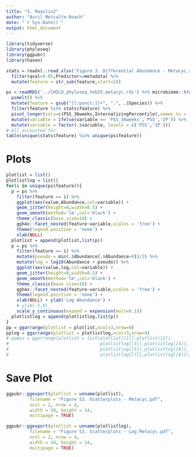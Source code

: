 ---
title: "3. Maaslin2"
author: "Avril Metcalfe-Roach"
date: "`r Sys.Date()`"
output: html_document
---

```{r}
library(tidyverse)
library(phyloseq)
library(ggpubr)
library(haven)

stats = readxl::read_xlsx('Figure 3. Differential Abundance - Metacyc.xlsx') %>% 
  filter(qval<0.05,Predictor==metadata) %>% 
  mutate(feature = str_sub(feature,start=2))

ps = readRDS('../CHILD_phyloseq_Feb25_metacyc.rds') %>% microbiome::transform('compositional') %>% 
  psmelt() %>% 
  mutate(feature = gsub("[[:punct:]]+", ".", .$Species)) %>% 
  filter(feature %in% stats$feature) %>% 
  pivot_longer(cols=c(PSS_36weeks,InternalizingPercentile),names_to = 'variable',values_to = 'value') %>% 
  mutate(variable = ifelse(variable == 'PSS_36weeks','PSS','IP')) %>% 
  mutate(variable = factor(.$variable, levels = c('PSS','IP')))
# All accounted for
table(unique(stats$feature) %in% unique(ps$feature))
```

# Plots 

```{r}
plotlist = list()
plotlistlog = list()
for(i in unique(ps$feature)){
  p = ps %>% 
    filter(feature == i) %>% 
    ggplot(aes(value,Abundance,col=variable)) +
    geom_jitter(height=0,width=0.5) +
    geom_smooth(method='lm',col='black') +
    theme_classic(base_size=18) +
    ggh4x::facet_nested(feature~variable,scales = 'free') +
    theme(legend.position = 'none') +
    xlab(NULL)
  plotlist = append(plotlist,list(p))
  p = ps %>% 
    filter(feature == i) %>% 
    mutate(pseudo = min(.$Abundance[.$Abundance>0])/2) %>% 
    mutate(log = log10(Abundance + pseudo)) %>% 
    ggplot(aes(value,log,col=variable)) +
    geom_jitter(height=0,width=0.5) +
    geom_smooth(method='lm',col='black') +
    theme_classic(base_size=18) +
    ggh4x::facet_nested(feature~variable,scales = 'free') +
    theme(legend.position = 'none') +
    xlab(NULL) + ylab('Log Abundance') +
    # ylim(-5,0)
    scale_y_continuous(expand = expansion(mult=0.1))
  plotlistlog = append(plotlistlog,list(p))
}
pp = ggarrange(plotlist = plotlist,ncol=3,nrow=9)
pplog = ggarrange(plotlist = plotlistlog,ncol=3,nrow=9)
# ppmix = ggarrange(plotlist = list(plotlist[[1]],plotlist[[2]],
#                                   plotlistlog[[3]],plotlistlog[[4]],
#                                   plotlistlog[[5]],plotlistlog[[6]],
#                                   plotlistlog[[7]],plotlistlog[[8]]),ncol=2,nrow=4)
```

# Save Plot

```{r}
ggpubr::ggexport(plotlist = unname(plotlist),
         filename = "Figure S3. Scatterplots - Metacyc.pdf",
         ncol = 2, nrow = 4,
         width = 10, height = 14,
         multipage = TRUE)

ggpubr::ggexport(plotlist = unname(plotlistlog),
         filename = "Figure S3. Scatterplots - Log Metacyc.pdf",
         ncol = 2, nrow = 4, 
         width = 10, height = 14,  
         multipage = TRUE)
```

